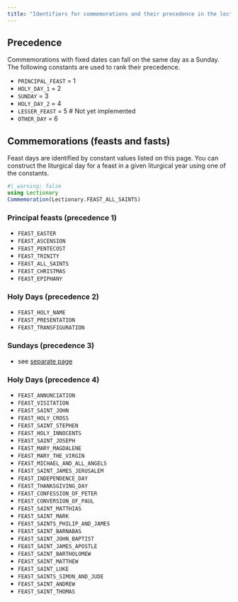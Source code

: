 ```yaml
---
title: "Identifiers for commemorations and their precedence in the lectionary"
---
```






## Precedence

Commemorations with fixed dates can fall on the same day as a Sunday.  The following constants are used to rank their precedence.



- `PRINCIPAL_FEAST` = 1
- `HOLY_DAY_1` = 2
- `SUNDAY` = 3
- `HOLY_DAY_2` = 4
- `LESSER_FEAST` = 5 # Not yet implemented
- `OTHER_DAY` = 6



## Commemorations (feasts and fasts)

Feast days are identified by constant values listed on this page. You can construct the liturgical day for a feast in a given liturgical year using one of the constants.

```julia
#| warning: false
using Lectionary
Commemoration(Lectionary.FEAST_ALL_SAINTS)
```


### Principal feasts (precedence 1)

- `FEAST_EASTER`
- `FEAST_ASCENSION`
- `FEAST_PENTECOST`
- `FEAST_TRINITY`
- `FEAST_ALL_SAINTS`
- `FEAST_CHRISTMAS`
- `FEAST_EPIPHANY`


### Holy Days (precedence 2)

- `FEAST_HOLY_NAME`
- `FEAST_PRESENTATION`
- `FEAST_TRANSFIGURATION`

### Sundays (precedence 3)

- see [separate page](./sundays.qmd)

### Holy Days (precedence 4)

- `FEAST_ANNUNCIATION`
- `FEAST_VISITATION`
- `FEAST_SAINT_JOHN`
- `FEAST_HOLY_CROSS`
- `FEAST_SAINT_STEPHEN`
- `FEAST_HOLY_INNOCENTS`
- `FEAST_SAINT_JOSEPH`
- `FEAST_MARY_MAGDALENE`
- `FEAST_MARY_THE_VIRGIN`
- `FEAST_MICHAEL_AND_ALL_ANGELS`
- `FEAST_SAINT_JAMES_JERUSALEM`
- `FEAST_INDEPENDENCE_DAY`
- `FEAST_THANKSGIVING_DAY`
- `FEAST_CONFESSION_OF_PETER`
- `FEAST_CONVERSION_OF_PAUL`
- `FEAST_SAINT_MATTHIAS`
- `FEAST_SAINT_MARK`
- `FEAST_SAINTS_PHILIP_AND_JAMES`
- `FEAST_SAINT_BARNABAS`
- `FEAST_SAINT_JOHN_BAPTIST`
- `FEAST_SAINT_JAMES_APOSTLE`
- `FEAST_SAINT_BARTHOLOMEW`
- `FEAST_SAINT_MATTHEW`
- `FEAST_SAINT_LUKE`
- `FEAST_SAINTS_SIMON_AND_JUDE`
- `FEAST_SAINT_ANDREW`
- `FEAST_SAINT_THOMAS`
